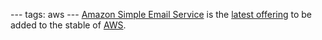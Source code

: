 ---
tags: aws
---
[[Amazon Simple Email Service]] is the [http://aws.amazon.com/ses/ latest offering] to be added to the stable of [[AWS]].
